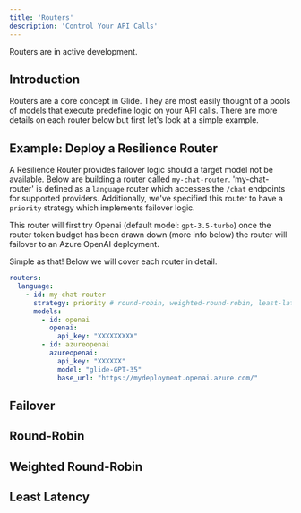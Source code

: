 ```yaml
---
title: 'Routers'
description: 'Control Your API Calls'
---
```


<Info>
  Routers are in active development.
</Info>

## Introduction

Routers are a core concept in Glide. They are most easily thought of a pools of models that execute predefine logic on your API calls.
There are more details on each router below but first let's look at a simple example.

## Example: Deploy a Resilience Router

A Resilience Router provides failover logic should a target model not be available. Below are building a router called `my-chat-router`.
'my-chat-router' is defined as a `language` router which accesses the `/chat` endpoints for supported providers. Additionally, we've specified this router to 
have a `priority` strategy which implements failover logic.

This router will first try Openai (default model: `gpt-3.5-turbo`) once the router token budget has been drawn down (more info below) the router will failover to 
an Azure OpenAI deployment.

Simple as that! Below we will cover each router in detail.


```yaml
routers:
  language:
    - id: my-chat-router
      strategy: priority # round-robin, weighted-round-robin, least-latency, priority, etc.
      models:
        - id: openai
          openai:
            api_key: "XXXXXXXXX"
        - id: azureopenai
          azureopenai:
            api_key: "XXXXXX"
            model: "glide-GPT-35"
            base_url: "https://mydeployment.openai.azure.com/"
```



## Failover

## Round-Robin

## Weighted Round-Robin

## Least Latency